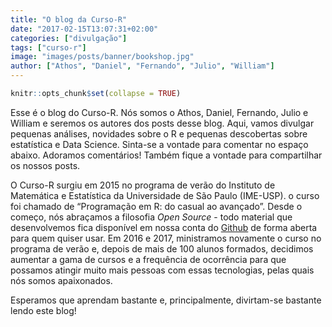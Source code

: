 ```yaml
---
title: "O blog da Curso-R"
date: "2017-02-15T13:07:31+02:00"
categories: ["divulgação"]
tags: ["curso-r"]
image: "images/posts/banner/bookshop.jpg"
author: ["Athos", "Daniel", "Fernando", "Julio", "William"]
---
```


```r
knitr::opts_chunk$set(collapse = TRUE)
```

Esse é o blog do Curso-R. Nós somos o Athos, Daniel, Fernando, Julio e William e
seremos os autores dos posts desse blog. Aqui, vamos divulgar pequenas análises,
novidades sobre o R e pequenas descobertas sobre estatística e Data Science.
Sinta-se a vontade para comentar no espaço abaixo. Adoramos comentários! Também
fique a vontade para compartilhar os nossos posts.

O Curso-R surgiu em 2015 no programa de verão do Instituto de
Matemática e Estatística da Universidade de São Paulo (IME-USP). o curso foi chamado de
"Programação em R: do casual ao avançado". Desde o começo, nós abraçamos a filosofia
*Open Source* - todo material que desenvolvemos fica disponível em nossa conta do
[Github](https://github.com/curso-r/) de forma aberta para quem quiser usar.
Em 2016 e 2017, ministramos novamente o curso no programa de verão e, depois de mais de 100 alunos formados, decidimos aumentar a gama de cursos e a frequência de ocorrência para que possamos atingir muito mais pessoas com essas tecnologias, pelas quais nós somos apaixonados.

Esperamos que aprendam bastante e, principalmente, divirtam-se bastante lendo este blog!



